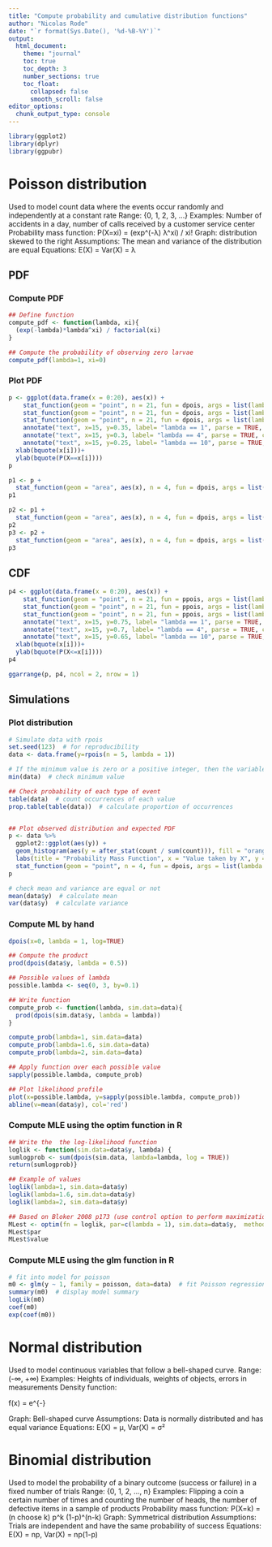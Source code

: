 ```yaml
---
title: "Compute probability and cumulative distribution functions"
author: "Nicolas Rode"
date: "`r format(Sys.Date(), '%d-%B-%Y')`"
output: 
  html_document:
    theme: "journal"
    toc: true
    toc_depth: 3
    number_sections: true
    toc_float:
      collapsed: false
      smooth_scroll: false
editor_options: 
  chunk_output_type: console
---
```


```r
library(ggplot2)
library(dplyr)
library(ggpubr)
```


# Poisson distribution 
Used to model count data where the events occur randomly and independently at a constant rate
Range: {0, 1, 2, 3, ...}
Examples: Number of accidents in a day, number of calls received by a customer service center
Probability mass function: P(X=xi) = (exp^(-λ) λ^xi) / xi!
Graph: distribution skewed to the right
Assumptions: The mean and variance of the distribution are equal
Equations: E(X) = Var(X) = λ 

## PDF
### Compute PDF
```r

## Define function
compute_pdf <- function(lambda, xi){
  (exp(-lambda)*lambda^xi) / factorial(xi)
}

## Compute the probability of observing zero larvae
compute_pdf(lambda=1, xi=0)
```

### Plot PDF
```r
p <- ggplot(data.frame(x = 0:20), aes(x)) +
    stat_function(geom = "point", n = 21, fun = dpois, args = list(lambda = 1), color = "orange")+
    stat_function(geom = "point", n = 21, fun = dpois, args = list(lambda = 4), color = "purple")+
    stat_function(geom = "point", n = 21, fun = dpois, args = list(lambda = 10), color = "lightblue")+
    annotate("text", x=15, y=0.35, label= "lambda == 1", parse = TRUE, color = "orange")+
    annotate("text", x=15, y=0.3, label= "lambda == 4", parse = TRUE, color = "purple")+
    annotate("text", x=15, y=0.25, label= "lambda == 10", parse = TRUE, color = "lightblue")+ 
  xlab(bquote(x[i]))+ 
  ylab(bquote(P(X==x[i])))
p

p1 <- p +
  stat_function(geom = "area", aes(x), n = 4, fun = dpois, args = list(lambda = 1), xlim = c(0, 3), fill = "orange", alpha = 0.5)
p1

p2 <- p1 +
  stat_function(geom = "area", aes(x), n = 4, fun = dpois, args = list(lambda = 4), xlim = c(0, 3), fill = "purple", alpha = 0.5)
p2
p3 <- p2 +
  stat_function(geom = "area", aes(x), n = 4, fun = dpois, args = list(lambda = 10), xlim = c(0, 3), fill = "lightblue", alpha = 0.5)
p3

```
## CDF
```r

p4 <- ggplot(data.frame(x = 0:20), aes(x)) +
    stat_function(geom = "point", n = 21, fun = ppois, args = list(lambda = 1), color = "orange")+
    stat_function(geom = "point", n = 21, fun = ppois, args = list(lambda = 4), color = "purple")+
    stat_function(geom = "point", n = 21, fun = ppois, args = list(lambda = 10), color = "lightblue")+
    annotate("text", x=15, y=0.75, label= "lambda == 1", parse = TRUE, color = "orange")+
    annotate("text", x=15, y=0.7, label= "lambda == 4", parse = TRUE, color = "purple")+
    annotate("text", x=15, y=0.65, label= "lambda == 10", parse = TRUE, color = "lightblue")+ 
  xlab(bquote(x[i]))+ 
  ylab(bquote(P(X<=x[i])))
p4

ggarrange(p, p4, ncol = 2, nrow = 1)
```
## Simulations
### Plot distribution
```r
# Simulate data with rpois
set.seed(123)  # for reproducibility
data <- data.frame(y=rpois(n = 5, lambda = 1))

# If the minimum value is zero or a positive integer, then the variable might be a count variable.
min(data)  # check minimum value

## Check probability of each type of event
table(data)  # count occurrences of each value
prop.table(table(data))  # calculate proportion of occurrences


## Plot observed distribution and expected PDF
p <- data %>%
  ggplot2::ggplot(aes(y)) + 
  geom_histogram(aes(y = after_stat(count / sum(count))), fill = "orange", alpha = 0.2, binwidth = 0.25)+
  labs(title = "Probability Mass Function", x = "Value taken by X", y = "Proportion of events") + 
  stat_function(geom = "point", n = 4, fun = dpois, args = list(lambda = 1), color = "orange")
p

# check mean and variance are equal or not
mean(data$y)  # calculate mean
var(data$y)  # calculate variance
```

### Compute ML by hand
```r

dpois(x=0, lambda = 1, log=TRUE)

## Compute the product
prod(dpois(data$y, lambda = 0.5))

## Possible values of lambda
possible.lambda <- seq(0, 3, by=0.1)

## Write function
compute_prob <- function(lambda, sim.data=data){
  prod(dpois(sim.data$y, lambda = lambda))
}

compute_prob(lambda=1, sim.data=data)
compute_prob(lambda=1.6, sim.data=data)
compute_prob(lambda=2, sim.data=data)

## Apply function over each possible value
sapply(possible.lambda, compute_prob)

## Plot likelihood profile
plot(x=possible.lambda, y=sapply(possible.lambda, compute_prob))
abline(v=mean(data$y), col='red')
```

### Compute MLE using the optim function in R
```r
## Write the  the log-likelihood function
loglik <- function(sim.data=data$y, lambda) {
sumlogprob <- sum(dpois(sim.data, lambda=lambda, log = TRUE))
return(sumlogprob)}

## Example of values
loglik(lambda=1, sim.data=data$y)
loglik(lambda=1.6, sim.data=data$y)
loglik(lambda=2, sim.data=data$y)

## Based on Bloker 2008 p173 (use control option to perform maximization)
MLest <- optim(fn = loglik, par=c(lambda = 1), sim.data=data$y,  method = "BFGS", control = list(fnscale = -1))
MLest$par
MLest$value

```

### Compute MLE using the glm function in R
```r
# fit into model for poisson 
m0 <- glm(y ~ 1, family = poisson, data=data)  # fit Poisson regression model
summary(m0)  # display model summary
logLik(m0)
coef(m0)
exp(coef(m0))
```


# Normal distribution 
Used to model continuous variables that follow a bell-shaped curve.
Range: (-∞, +∞)
Examples: Heights of individuals, weights of objects, errors in measurements
Density function: <p>f(x) = \frac{1}{\sigma\sqrt{2\pi}} e^{-\frac{(x-\mu)^2}{2\sigma^2}}</p>
Graph: Bell-shaped curve
Assumptions: Data is normally distributed and has equal variance
Equations: E(X) = µ, Var(X) = σ²

# Binomial distribution 
Used to model the probability of a binary outcome (success or failure) in a fixed number of trials
Range: {0, 1, 2, ..., n}
Examples: Flipping a coin a certain number of times and counting the number of heads, the number of defective items in a sample of products
Probability mass function: P(X=k) = (n choose k) p^k (1-p)^(n-k)
Graph: Symmetrical distribution
Assumptions: Trials are independent and have the same probability of success
Equations: E(X) = np, Var(X) = np(1-p)
